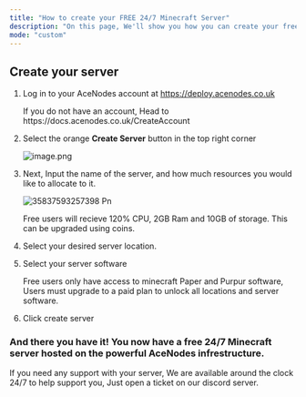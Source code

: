 ```yaml
---
title: "How to create your FREE 24/7 Minecraft Server"
description: "On this page, We'll show you how you can create your free 24/7 Minecraft Server."
mode: "custom"
---
```


## Create your server

1. Log in to your AceNodes account at https://deploy.acenodes.co.uk

   <Note>
     If you do not have an account, Head to https://docs.acenodes.co.uk/CreateAccount
   </Note>
2. Select the orange **Create Server** button in the top right corner

   <img
     src="/images/image.png"
     alt="image.png"
     title="image.png"
     className="mx-auto"
   />
3. Next, Input the name of the server, and how much resources you would like to allocate to it.

   ![35837593257398 Pn](/images/35837593257398.png)

   <Tip>
     Free users will recieve 120% CPU, 2GB Ram and 10GB of storage. This can be upgraded using coins.
   </Tip>
4. Select your desired server location.
5. Select your server software

   <Warning>
     Free users only have access to minecraft Paper and Purpur software, Users must upgrade to a paid plan to unlock all locations and server software.
   </Warning>
6. Click create server

### And there you have it\! You now have a free 24/7 Minecraft server hosted on the powerful AceNodes infrestructure.

If you need any support with your server, We are available around the clock 24/7 to help support you, Just open a ticket on our discord server.